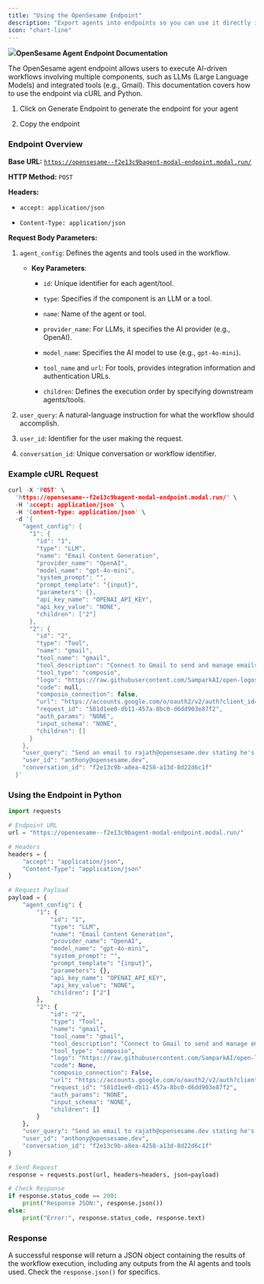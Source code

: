 ```yaml
---
title: "Using the OpenSesame Endpoint"
description: "Export agents into endpoints so you can use it directly in your product"
icon: "chart-line"
---
```


![](<Generate Endpoint>)**OpenSesame Agent Endpoint Documentation**

The OpenSesame agent endpoint allows users to execute AI-driven workflows involving multiple components, such as LLMs (Large Language Models) and integrated tools (e.g., Gmail). This documentation covers how to use the endpoint via cURL and Python.&#x20;

1. Click on Generate Endpoint to generate the endpoint for your agent

2. Copy the endpoint

### **Endpoint Overview**

**Base URL:**
[`https://opensesame--f2e13c9bagent-modal-endpoint.modal.run/`](https://opensesame--f2e13c9bagent-modal-endpoint.modal.run/)

**HTTP Method:**
`POST`

**Headers:**

* `accept: application/json`

* `Content-Type: application/json`

**Request Body Parameters:**

1. `agent_config`: Defines the agents and tools used in the workflow.

   * **Key Parameters**:

     * `id`: Unique identifier for each agent/tool.

     * `type`: Specifies if the component is an LLM or a tool.

     * `name`: Name of the agent or tool.

     * `provider_name`: For LLMs, it specifies the AI provider (e.g., OpenAI).

     * `model_name`: Specifies the AI model to use (e.g., `gpt-4o-mini`).

     * `tool_name` and `url`: For tools, provides integration information and authentication URLs.

     * `children`: Defines the execution order by specifying downstream agents/tools.

2. `user_query`: A natural-language instruction for what the workflow should accomplish.

3. `user_id`: Identifier for the user making the request.

4. `conversation_id`: Unique conversation or workflow identifier.



### **Example cURL Request**

```c
curl -X 'POST' \
  'https://opensesame--f2e13c9bagent-modal-endpoint.modal.run/' \
  -H 'accept: application/json' \
  -H 'Content-Type: application/json' \
  -d '{
    "agent_config": {
      "1": {
        "id": "1",
        "type": "LLM",
        "name": "Email Content Generation",
        "provider_name": "OpenAI",
        "model_name": "gpt-4o-mini",
        "system_prompt": "",
        "prompt_template": "{input}",
        "parameters": {},
        "api_key_name": "OPENAI_API_KEY",
        "api_key_value": "NONE",
        "children": ["2"]
      },
      "2": {
        "id": "2",
        "type": "Tool",
        "name": "gmail",
        "tool_name": "gmail",
        "tool_description": "Connect to Gmail to send and manage emails.",
        "tool_type": "composio",
        "logo": "https://raw.githubusercontent.com/SamparkAI/open-logos/d9b539471e551d6c14ffd442d172e476edd44b33/gmail.svg",
        "code": null,
        "composio_connection": false,
        "url": "https://accounts.google.com/o/oauth2/v2/auth?client_id=967786027051-8p515bt7ijf94c2bf4a5lev5jr6r7oc1.apps.googleusercontent.com&redirect_uri=https%3A%2F%2Fbackend.composio.dev%2Fapi%2Fv1%2Fauth-apps%2Fadd&scope=https%3A%2F%2Fwww.googleapis.com%2Fauth%2Fgmail.modify&response_type=code&access_type=offline&prompt=consent&state=production_eyJhbGciOiJIUzI1NiIsInR5cCI6IkpXVCJ9.eyJjb25uZWN0aW9uSWQiOiI1ODFkMWVlMC1kYjExLTQ1N2EtOGJjMC1kNmRkOTAzZTg3ZjIiLCJpbnRlZ3JhdGlvbklkIjoiYzA0MmQ1MTYtZjAwYS00ZTU3LThkZDgtZDk2YzdiZTUxY2UxIiwiYXBwTmFtZSI6ImdtYWlsIiwiY2xpZW50SW5mbyI6eyJjbGllbnRJZCI6IjI1MzYxZjU0LWQzMjctNDNjYy05NzIzLWRjNjkxZjQ2MDRlMCIsIm1lbWJlcklkIjoiZWRlY2Q2ZDktYTg5ZS00NTdlLThiOGMtZGUwZDZhMWNkYjgyIn0sImlhdCI6MTczMjEyODI3MX0.NmDEA8W55c81fcv2RgXKMnp-xDeJho41c9Cn7OPLiMs&code_challenge=Sk_zBi38HiiTO6mnos4VbuxE4qvBkL21qmPYIizkmds&code_challenge_method=S256",
        "request_id": "581d1ee0-db11-457a-8bc0-d6dd903e87f2",
        "auth_params": "NONE",
        "input_schema": "NONE",
        "children": []
      }
    },
    "user_query": "Send an email to rajath@opensesame.dev stating he's got to get it together with his spending habits",
    "user_id": "anthony@opensesame.dev",
    "conversation_id": "f2e13c9b-a8ea-4258-a13d-8d22d6c1f"
  }'

```

### **Using the Endpoint in Python**



```python
import requests

# Endpoint URL
url = "https://opensesame--f2e13c9bagent-modal-endpoint.modal.run/"

# Headers
headers = {
    "accept": "application/json",
    "Content-Type": "application/json"
}

# Request Payload
payload = {
    "agent_config": {
        "1": {
            "id": "1",
            "type": "LLM",
            "name": "Email Content Generation",
            "provider_name": "OpenAI",
            "model_name": "gpt-4o-mini",
            "system_prompt": "",
            "prompt_template": "{input}",
            "parameters": {},
            "api_key_name": "OPENAI_API_KEY",
            "api_key_value": "NONE",
            "children": ["2"]
        },
        "2": {
            "id": "2",
            "type": "Tool",
            "name": "gmail",
            "tool_name": "gmail",
            "tool_description": "Connect to Gmail to send and manage emails.",
            "tool_type": "composio",
            "logo": "https://raw.githubusercontent.com/SamparkAI/open-logos/d9b539471e551d6c14ffd442d172e476edd44b33/gmail.svg",
            "code": None,
            "composio_connection": False,
            "url": "https://accounts.google.com/o/oauth2/v2/auth?client_id=967786027051-8p515bt7ijf94c2bf4a5lev5jr6r7oc1.apps.googleusercontent.com&redirect_uri=https%3A%2F%2Fbackend.composio.dev%2Fapi%2Fv1%2Fauth-apps%2Fadd&scope=https%3A%2F%2Fwww.googleapis.com%2Fauth%2Fgmail.modify&response_type=code&access_type=offline&prompt=consent&state=production_eyJhbGciOiJIUzI1NiIsInR5cCI6IkpXVCJ9.eyJjb25uZWN0aW9uSWQiOiI1ODFkMWVlMC1kYjExLTQ1N2EtOGJjMC1kNmRkOTAzZTg3ZjIiLCJpbnRlZ3JhdGlvbklkIjoiYzA0MmQ1MTYtZjAwYS00ZTU3LThkZDgtZDk2YzdiZTUxY2UxIiwiYXBwTmFtZSI6ImdtYWlsIiwiY2xpZW50SW5mbyI6eyJjbGllbnRJZCI6IjI1MzYxZjU0LWQzMjctNDNjYy05NzIzLWRjNjkxZjQ2MDRlMCIsIm1lbWJlcklkIjoiZWRlY2Q2ZDktYTg5ZS00NTdlLThiOGMtZGUwZDZhMWNkYjgyIn0sImlhdCI6MTczMjEyODI3MX0.NmDEA8W55c81fcv2RgXKMnp-xDeJho41c9Cn7OPLiMs&code_challenge=Sk_zBi38HiiTO6mnos4VbuxE4qvBkL21qmPYIizkmds&code_challenge_method=S256",
            "request_id": "581d1ee0-db11-457a-8bc0-d6dd903e87f2",
            "auth_params": "NONE",
            "input_schema": "NONE",
            "children": []
        }
    },
    "user_query": "Send an email to rajath@opensesame.dev stating he's got to get it together with his spending habits",
    "user_id": "anthony@opensesame.dev",
    "conversation_id": "f2e13c9b-a8ea-4258-a13d-8d22d6c1f"
}

# Send Request
response = requests.post(url, headers=headers, json=payload)

# Check Response
if response.status_code == 200:
    print("Response JSON:", response.json())
else:
    print("Error:", response.status_code, response.text)

```

### **Response**

A successful response will return a JSON object containing the results of the workflow execution, including any outputs from the AI agents and tools used. Check the `response.json()` for specifics.